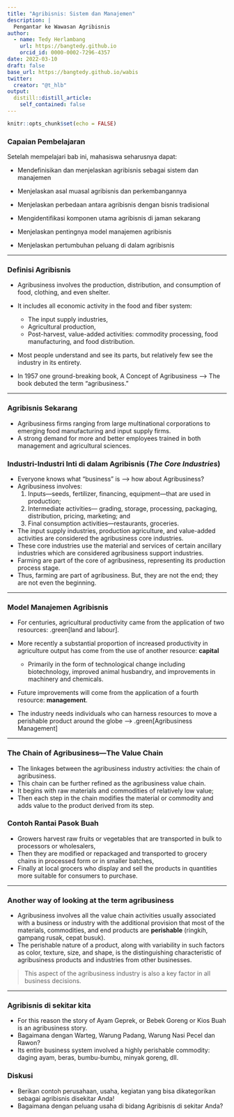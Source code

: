 ```yaml
---
title: "Agribisnis: Sistem dan Manajemen"
description: |
  Pengantar ke Wawasan Agribisnis
author: 
  - name: Tedy Herlambang
    url: https://bangtedy.github.io
    orcid_id: 0000-0002-7296-4357
date: 2022-03-10
draft: false
base_url: https://bangtedy.github.io/wabis
twitter:
  creator: "@t_hlb"
output:
  distill::distill_article:
    self_contained: false
---
```


```r
knitr::opts_chunk$set(echo = FALSE)
```

### Capaian Pembelajaran

Setelah mempelajari bab ini, mahasiswa seharusnya dapat:

* Mendefinisikan dan menjelaskan agribisnis sebagai sistem dan manajemen

* Menjelaskan asal muasal agribisnis dan perkembangannya

* Menjelaskan perbedaan antara agribisnis dengan bisnis tradisional

* Mengidentifikasi komponen utama agribisnis di jaman sekarang

* Menjelaskan pentingnya model manajemen agribisnis

* Menjelaskan pertumbuhan peluang di dalam agribisnis

---

### Definisi Agribisnis

* Agribusiness involves the production, distribution, and consumption of food, clothing, and even shelter.

* It includes all economic activity in the food and fiber system: 
  - The input supply industries, 
  - Agricultural production, 
  - Post-harvest, value-added activities: commodity processing, food manufacturing, and food distribution.

* Most people understand and see its parts, but relatively few see the industry in its entirety. 

* In 1957 one ground-breaking book, A Concept of Agribusiness --> The book debuted
the term “agribusiness.”

---

### Agribisnis Sekarang

* Agribusiness firms ranging from large multinational corporations to
emerging food manufacturing and input supply firms.
* A strong demand for more and better employees trained in both management and
agricultural sciences.

### Industri-Industri Inti di dalam Agribisnis (*The Core Industries*)

* Everyone knows what “business” is --> how about Agribusiness?
* Agribusiness involves:
  1. Inputs—seeds, fertilizer, financing, equipment—that are used in 
 production; 
  2. Intermediate activities— grading, storage, processing, packaging, distribution, pricing, marketing; and 
  3. Final consumption activities—restaurants, groceries.

* The input supply industries, production agriculture, and value-added activities are considered the agribusiness core industries. 
* These core industries use the material and services of certain ancillary industries which are considered agribusiness support industries.
* Farming are part of the core of agribusiness, representing its production process stage. 
* Thus, farming are part of agribusiness. But, they are not the end; they are not even the beginning.

---

### Model Manajemen Agribisnis

* For centuries, agricultural productivity came from the application of two resources: .green[land and labour]. 

* More recently a substantial proportion of increased productivity in agriculture output has come from the use of another resource: **capital**
  - Primarily in the form of technological change including biotechnology, improved animal husbandry, and improvements in machinery and chemicals.

* Future improvements will come from the application of a fourth resource: **management**.

* The industry needs individuals who can harness resources to move a perishable product around the globe --> .green[Agribusiness Management] 

---

### The Chain of Agribusiness—The Value Chain

* The linkages between the agribusiness industry activities: the chain of agribusiness. 
* This chain can be further refined as the agribusiness value chain.
* It begins with raw materials and commodities of relatively low value; 
* Then each step in the chain modifies the material or commodity and adds value to the
product derived from its step.

### Contoh Rantai Pasok Buah
- Growers harvest raw fruits or vegetables that are transported in bulk to processors or wholesalers, 
- Then they are modified or repackaged and transported to grocery chains in processed form or in smaller batches, 
- Finally at local grocers who display and sell the products in quantities more suitable for consumers to purchase.

---

### Another way of looking at the term agribusiness

* Agribusiness involves all the value chain activities usually associated with a business or industry with the additional provision that most of the materials, commodities, and end products are **perishable** (ringkih, gampang rusak, cepat busuk). 
* The perishable nature of a product, along with variability in such factors as color, texture, size, and shape, is the distinguishing characteristic of agribusiness products and industries from other businesses. 

> This aspect of the agribusiness industry is also a key factor in all business decisions. 

---

### Agribisnis di sekitar kita

* For this reason the story of Ayam Geprek, or Bebek Goreng or Kios Buah is an agribusiness story. 
* Bagaimana dengan Warteg, Warung Padang, Warung Nasi Pecel dan Rawon?
* Its entire business system involved a highly perishable commodity: daging ayam, beras, bumbu-bumbu, minyak goreng, dll.

### Diskusi

* Berikan contoh perusahaan, usaha, kegiatan yang bisa dikategorikan sebagai agribisnis disekitar Anda! 
* Bagaimana dengan peluang usaha di bidang Agribisnis di sekitar Anda?


<!-- AddToAny BEGIN -->
<div class="a2a_kit a2a_kit_size_16 a2a_default_style"; data-a2a-url="https://bangtedy.github.io/wabis" data-a2a-title="Agribisnis: Sistem dan Manajemen">
<a class="a2a_button_whatsapp"></a>
<a class="a2a_button_telegram"></a>
</div>
<script async src="https://static.addtoany.com/menu/page.js"></script>
<!-- AddToAny END -->